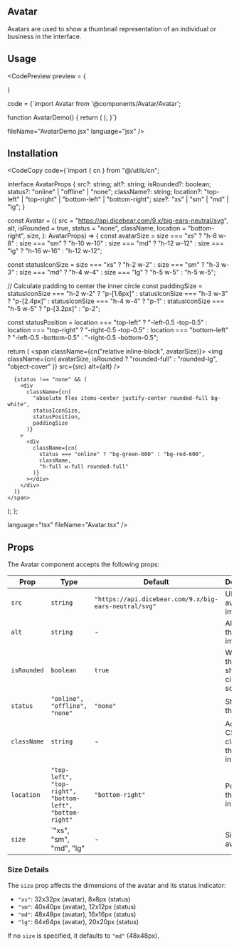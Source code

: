
## Avatar

Avatars are used to show a thumbnail representation of an individual or business in the interface.


## Usage

<CodePreview 
preview = 
{ 
  <div style={{display:"flex", alignItems:"center", justifyContent:"center", flexWrap:"wrap", gap:"1rem"}}>
  <Avatar />
  <Avatar isRounded={false} location="top-right" />
  <Avatar status="online"/>
  <Avatar isRounded={false} status="online"/>
  </div>
}

code = 
{`import Avatar from '@components/Avatar/Avatar';

function AvatarDemo() {
  return (
    <Avatar />
    <Avatar isRounded={false} location="top-right" />
    <Avatar status="online"/>
    <Avatar isRounded={false} status="online"/>
  );
}`}

fileName="AvatarDemo.jsx"
language="jsx"
/>

## Installation

<CodeCopy 
  code={`import { cn } from "@/utils/cn";

interface AvatarProps {
  src?: string;
  alt?: string;
  isRounded?: boolean;
  status?: "online" | "offline" | "none";
  className?: string;
  location?: "top-left" | "top-right" | "bottom-left" | "bottom-right";
  size?: "xs" | "sm" | "md" | "lg";
}

const Avatar = ({
  src = "https://api.dicebear.com/9.x/big-ears-neutral/svg",
  alt,
  isRounded = true,
  status = "none",
  className,
  location = "bottom-right",
  size,
}: AvatarProps) => {
  const avatarSize =
    size === "xs"
      ? "h-8 w-8"
      : size === "sm"
        ? "h-10 w-10"
        : size === "md"
          ? "h-12 w-12"
          : size === "lg"
            ? "h-16 w-16"
            : "h-12 w-12"; 

  const statusIconSize =
    size === "xs"
      ? "h-2 w-2"
      : size === "sm"
        ? "h-3 w-3"
        : size === "md"
          ? "h-4 w-4"
          : size === "lg"
            ? "h-5 w-5"
            : "h-5 w-5";

  // Calculate padding to center the inner circle
  const paddingSize =
    statusIconSize === "h-2 w-2"
      ? "p-[1.6px]"
      : statusIconSize === "h-3 w-3"
        ? "p-[2.4px]"
        : statusIconSize === "h-4 w-4"
          ? "p-1"
          : statusIconSize === "h-5 w-5"
            ? "p-[3.2px]"
            : "p-2";

  const statusPosition =
    location === "top-left"
      ? "-left-0.5 -top-0.5"
      : location === "top-right"
        ? "-right-0.5 -top-0.5"
        : location === "bottom-left"
          ? "-left-0.5 -bottom-0.5"
          : "-right-0.5 -bottom-0.5";

  return (
    <span className={cn("relative inline-block", avatarSize)}>
      <img
        className={cn(
          avatarSize,
          isRounded ? "rounded-full" : "rounded-lg",
          "object-cover"
        )}
        src={src}
        alt={alt}
      />

      {status !== "none" && (
        <div
          className={cn(
            "absolute flex items-center justify-center rounded-full bg-white",
            statusIconSize,
            statusPosition,
            paddingSize
          )}
        >
          <div
            className={cn(
              status === "online" ? "bg-green-600" : "bg-red-600",
              className,
              "h-full w-full rounded-full"
            )}
          ></div>
        </div>
      )}
    </span>
  );
};

language="tsx"
fileName="Avatar.tsx"
/>

## Props

The Avatar component accepts the following props:

| Prop        | Type                                                     | Default                                               | Description                                                      |
| ----------- | -------------------------------------------------------- | ----------------------------------------------------- | ---------------------------------------------------------------- |
| `src`       | `string`                                                 | `"https://api.dicebear.com/9.x/big-ears-neutral/svg"` | URL of the avatar image.                                         |
| `alt`       | `string`                                                 | -                                                     | Alt text for the avatar image.                                   |
| `isRounded` | `boolean`                                                | `true`                                                | Whether the avatar should be circular or square.                 |
| `status`    | `"online", "offline", "none"`                            | `"none"`                                              | Status of the user.                                              |
| `className` | `string`                                                 | -                                                     | Additional CSS classes for the status indicator.                 |
| `location`  | `"top-left", "top-right", "bottom-left", "bottom-right"` | `"bottom-right"`                                      | Position of the status indicator.                                |
| `size`      | `"xs", "sm", "md", "lg"                                  | -                                                     | Size of the avatar.                                              |

### Size Details

The `size` prop affects the dimensions of the avatar and its status indicator:

- `"xs"`: 32x32px (avatar), 8x8px (status)
- `"sm"`: 40x40px (avatar), 12x12px (status)
- `"md"`: 48x48px (avatar), 16x16px (status)
- `"lg"`: 64x64px (avatar), 20x20px (status)

If no `size` is specified, it defaults to `"md"` (48x48px).
